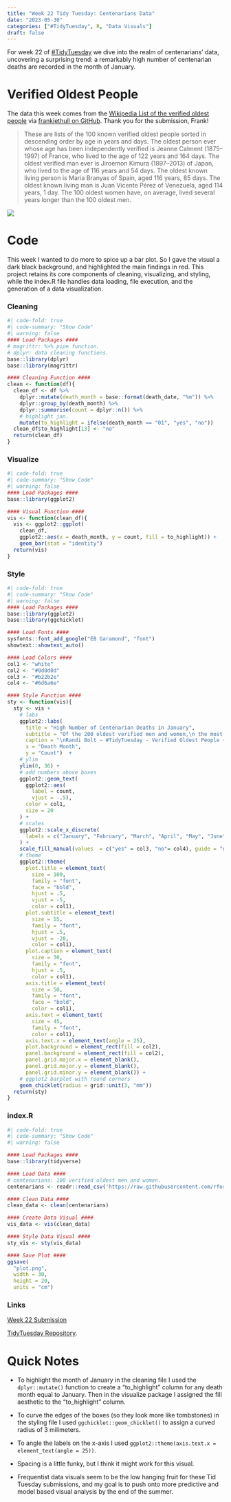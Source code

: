 ```yaml
---
title: "Week 22 Tidy Tuesday: Centenarians Data"
date: "2023-05-30"
categories: ["#TidyTuesday", R, "Data Visuals"]
draft: false
---
```


For week 22 of [#TidyTuesday](https://github.com/rfordatascience/tidytuesday) we dive into the realm of centenarians' data, uncovering a surprising trend: a remarkably high number of centenarian deaths are recorded in the month of January. 

# Verified Oldest People

The data this week comes from the [Wikipedia List of the verified oldest people](https://en.wikipedia.org/wiki/List_of_the_verified_oldest_people) via [frankiethull on GitHub](https://github.com/frankiethull/centenarians). Thank you for the submission, Frank!

> These are lists of the 100 known verified oldest people sorted in descending order by age in years and days. The oldest person ever whose age has been independently verified is Jeanne Calment (1875–1997) of France, who lived to the age of 122 years and 164 days. The oldest verified man ever is Jiroemon Kimura (1897–2013) of Japan, who lived to the age of 116 years and 54 days. The oldest known living person is Maria Branyas of Spain, aged 116 years, 85 days. The oldest known living man is Juan Vicente Pérez of Venezuela, aged 114 years, 1 day. The 100 oldest women have, on average, lived several years longer than the 100 oldest men.

![](plot.png)

# Code 

This week I wanted to do more to spice up a bar plot. So I gave the visual a dark black background, and highlighted the main findings in red. This project retains its core components of cleaning, visualizing, and styling, while the index.R file handles data loading, file execution, and the generation of a data visualization. 

::: {.panel-tabset}

### Cleaning

```r
#| code-fold: true
#| code-summary: "Show Code"
#| warning: false
#### Load Packages ####
# magrittr: %>% pipe function. 
# dplyr: data cleaning functions. 
base::library(dplyr)
base::library(magrittr)

#### Cleaning Function ####
clean <- function(df){
  clean_df <- df %>%
    dplyr::mutate(death_month = base::format(death_date, "%m")) %>%
    dplyr::group_by(death_month) %>%
    dplyr::summarise(count = dplyr::n()) %>%
    # highlight jan. 
    mutate(to_highlight = ifelse(death_month == "01", "yes", "no"))
  clean_df$to_highlight[13] <- "no"
  return(clean_df)
}
```

### Visualize

```r
#| code-fold: true
#| code-summary: "Show Code"
#| warning: false
#### Load Packages ####
base::library(ggplot2)

#### Visual Function ####
vis <- function(clean_df){
  vis <- ggplot2::ggplot(
    clean_df,
    ggplot2::aes(x = death_month, y = count, fill = to_highlight)) +
    geom_bar(stat = "identity")
  return(vis)
}
```

### Style

```r
#| code-fold: true
#| code-summary: "Show Code"
#| warning: false
#### Load Packages ####
base::library(ggplot2)
base::library(ggchicklet)

#### Load Fonts ####
sysfonts::font_add_google("EB Garamond", "font")
showtext::showtext_auto()

#### Load Colors ####
col1 <- "white"
col2 <- "#0d0d0d"
col3 <- "#b22b2e"
col4 <- "#6d6a6e"

#### Style Function ####
sty <- function(vis){
  sty <- vis +
    # labs
    ggplot2::labs(
      title = "High Number of Centenarian Deaths in January",
      subtitle = "Of the 200 oldest verified men and women,\n the most common month for a centarian to die in is January.",
      caption = "\nRandi Bolt ~ #TidyTuesday - Verified Oldest People ~ May 2023",
      x = "Death Month",
      y = "Count")  +
    # ylim
    ylim(0, 36) +
    # add numbers above boxes
    ggplot2::geom_text(
      ggplot2::aes(
        label = count,
        vjust = -.5),
      color = col1,
      size = 20
    ) + 
    # scales 
    ggplot2::scale_x_discrete(
      labels = c("January", "February", "March", "April", "May", "June", "July", "August", "September", "October", "November", "December", "Alive")
    ) +
    scale_fill_manual(values  = c("yes" = col3, "no"= col4), guide = "none") + 
    # theme
    ggplot2::theme(
      plot.title = element_text(
        size = 100,
        family = "font",
        face = "bold",
        hjust = .5,
        vjust = -5,
        color = col1),
      plot.subtitle = element_text(
        size = 55,
        family = "font",
        hjust = .5,
        vjust = -20,
        color = col1),
      plot.caption = element_text(
        size = 30,
        family = "font",
        hjust = .5,
        color = col1),
      axis.title = element_text(
        size = 50, 
        family = "font",
        face = "bold",
        color = col1),
      axis.text = element_text(
        size = 45, 
        family = "font",
        color = col1),
      axis.text.x = element_text(angle = 25), 
      plot.background = element_rect(fill = col2),
      panel.background = element_rect(fill = col2),
      panel.grid.major.x = element_blank(),
      panel.grid.major.y = element_blank(),
      panel.grid.minor.y = element_blank()) +               
    # ggplot2 barplot with round corners
    geom_chicklet(radius = grid::unit(3, "mm")) 
  return(sty)
}
```

### index.R

```r
#| code-fold: true
#| code-summary: "Show Code"
#| warning: false

#### Load Packages ####
base::library(tidyverse)

#### Load Data ####
# centenarians: 100 verified oldest men and women.
centenarians <- readr::read_csv('https://raw.githubusercontent.com/rfordatascience/tidytuesday/master/data/2023/2023-05-30/centenarians.csv')

#### Clean Data ####
clean_data <- clean(centenarians)

#### Create Data Visual ####
vis_data <- vis(clean_data)

#### Style Data Visual ####
sty_vis <- sty(vis_data)

#### Save Plot ####
ggsave(
  "plot.png", 
  width = 30, 
  height = 20, 
  units = "cm")
```


### Links

[Week 22 Submission](https://github.com/rbolt13/tidytuesday/tree/main/2023/week_22) 

[TidyTuesday Repository](https://github.com/rbolt13/tidytuesday).


:::

# Quick Notes

* To highlight the month of January in the cleaning file I used the `dplyr::mutate()` function to create a "to_highlight" column for any death month equal to January. Then in the visualize package I assigned the fill aesthetic to the "to_highlight" column. 

* To curve the edges of the boxes (so they look more like tombstones) in the styling file I used `ggchicklet::geom_chicklet()` to assign a curved radius of 3 milimeters.  

* To angle the labels on the x-axis I used `ggplot2::theme(axis.text.x = element_text(angle = 25))`. 
* Spacing is a little funky, but I think it might work for this visual. 

* Frequentist data visuals seem to be the low hanging fruit for these Tid Tuesday submissions, and my goal is to push onto more predictive and model based visual analysis by the end of the summer. 
